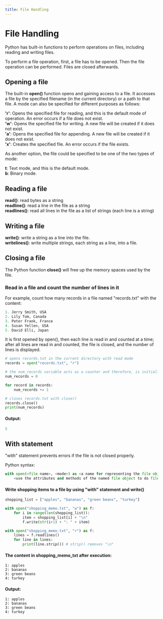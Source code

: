 ---
title: File Handling
---

<CodeLabLayout title="PythonFileHandling">

# File Handling
Python has built-in functions to perform operations on files, including reading and writing files.

To perform a file operation, first, a file has to be opened. Then the file operation can be performed. Files are closed afterwards.

## Opening a file
The built-in **open()** function opens and gaining access to a file. It accesses a file by the specified filename (in the current directory) or a path to that file. 
A mode can also be specified for different purposes as follows:

**'r'**: Opens the specified file for reading, and this is the default mode of operation. An error occurs if a file does not exist.<br />
**'w'**: Opens the specified file for writing. A new file will be created if it does not exist.<br />
**'a'**: Opens the specified file for appending. A new file will be created if it does not exist.<br />
**'x'**: Creates the specified file. An error occurs if the file exists.<br />


As another option, the file could be specified to be one of the two types of mode:

**t**: Text mode, and this is the default mode.<br />
**b**: Binary mode.<br />


## Reading a file

**read()**: read bytes as a string<br />
**readline()**: read a line in the file as a string<br />
**readlines()**: read all lines in the file as a list of strings (each line is a string)<br />

## Writing a file

**write(<a string is specified>)**: write a string as a line into the file.<br />
**writelines(<a list of strings is specified>)**: write multiple strings, each string as a line, into a file.<br />

## Closing a file
The Python function **close()** will free up the memory spaces used by the file.

### Read in a file and count the number of lines in it
For example, count how many records in a file named "records.txt" with the content: 
```Python
1. Jerry Smith, USA
2. Lily Tom, Canada
3. Peter Frank, France
4. Susan Yellen, USA
5. David Elli, Japan
```

It is first opened by open(), then each line is read in and counted at a time; after all lines are read in and counted, the file is closed, and the number of lines is displayed. 
```Python 
# opens records.txt in the current directory with read mode
records = open("records.txt", "r")

# the num_records variable acts as a counter and therefore, is initially set to 0
num_records = 0

for record in records:
    num_records += 1

# closes records.txt with close()    
records.close()
print(num_records)
```
#### Output:
```Python
5
```
## With statement
"with" statement prevents errors if the file is not closed properly.

Python syntax:
```Python
with open(<file name>, <mode>) as <a name for representing the file object>:
    <use the attributes and methods of the named file object to do file hanling operations>
```

#### Write shopping items to a file by using "with" statement and write()
```Python
shopping_list = ["apples", "bananas", "green beans", "turkey"]

with open("shopping_memo.txt", "w") as f:
    for i in range(len(shopping_list)):
        item = shopping_list[i] + "\n"
        f.write(str(i+1) + ": " + item)

with open("shopping_memo.txt", "r") as f:
    lines = f.readlines()
    for line in lines:
        print(line.strip()) # strip() removes "\n"

```
#### The content in shopping_memo_txt after execution:
```
1: apples
2: bananas
3: green beans
4: turkey

```

#### Output:
```
1: apples
2: bananas
3: green beans
4: turkey

```

</CodeLabLayout>
